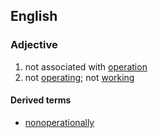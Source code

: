 ==English==

===Adjective===
{{en-adj|-}}

# not associated with [[operation]]
# not [[operating]]; not [[work]]ing

====Derived terms====
* [[nonoperationally]]